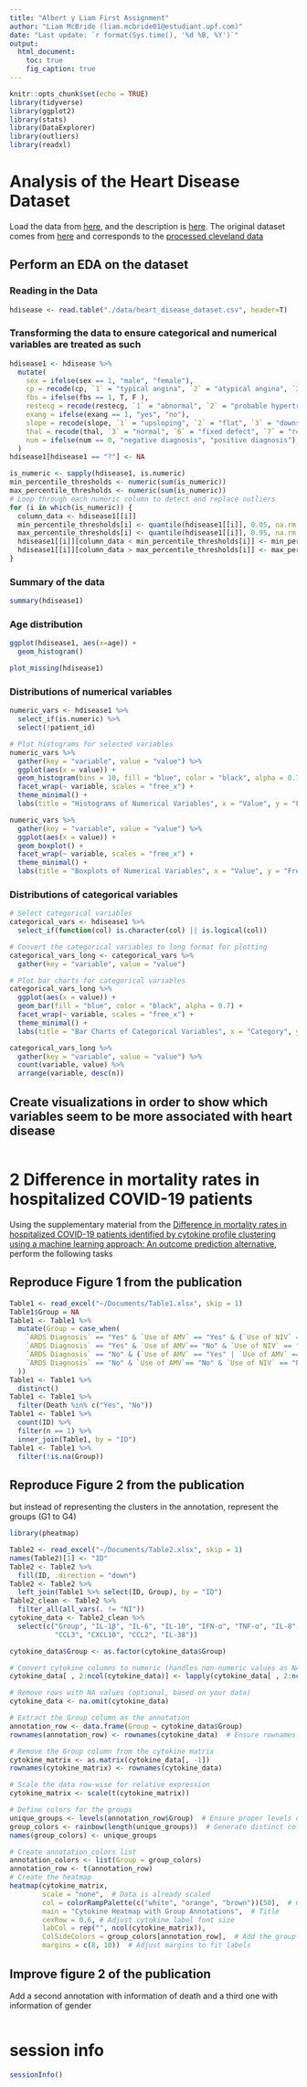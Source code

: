 ```yaml
---
title: "Albert y Liam First Assignment"
author: "Liam McBride (liam.mcbride01@estudiant.upf.com)"
date: "Last update: `r format(Sys.time(), '%d %B, %Y')`"      
output:
  html_document:
    toc: true
    fig_caption: true
---
```


```r
knitr::opts_chunk$set(echo = TRUE)
library(tidyverse)
library(ggplot2)
library(stats)
library(DataExplorer)
library(outliers)
library(readxl)
```


# Analysis of the Heart Disease Dataset 
Load the data from
[here](https://raw.githubusercontent.com/jpinero/DMI_2021/main/datasets/heart_disease_dataset.csv), and the description is [here](https://raw.githubusercontent.com/jpinero/DMI_2021/main/datasets/heart_disease_description.txt). 
The original dataset comes from [here](https://archive.ics.uci.edu/ml/datasets/Heart+Disease) and corresponds to the [processed cleveland data](https://archive.ics.uci.edu/ml/machine-learning-databases/heart-disease/processed.cleveland.data)

## Perform an EDA on the dataset

### Reading in the Data
```r
hdisease <- read.table("./data/heart_disease_dataset.csv", header=T)
```

### Transforming the data to ensure categorical and numerical variables are treated as such

```r
hdisease1 <- hdisease %>%
  mutate(
    sex = ifelse(sex == 1, "male", "female"),
    cp = recode(cp, `1` = "typical angina", `2` = "atypical angina", `3` = "non-anginal pain", `4` = "asymptomatic"),
    fbs = ifelse(fbs == 1, T, F ),
    restecg = recode(restecg, `1` = "abnormal", `2` = "probable hypertrophy", `0` = "normal"),
    exang = ifelse(exang == 1, "yes", "no"),
    slope = recode(slope, `1` = "upsloping", `2` = "flat", `3` = "downsloping"),
    thal = recode(thal, `3` = "normal", `6` = "fixed defect", `7` = "reversible defect"),
    num = ifelse(num == 0, "negative diagnosis", "positive diagnosis")
  )
hdisease1[hdisease1 == "?"] <- NA

is_numeric <- sapply(hdisease1, is.numeric)
min_percentile_thresholds <- numeric(sum(is_numeric))
max_percentile_thresholds <- numeric(sum(is_numeric))
# Loop through each numeric column to detect and replace outliers
for (i in which(is_numeric)) {
  column_data <- hdisease1[[i]]
  min_percentile_thresholds[i] <- quantile(hdisease1[[i]], 0.05, na.rm = TRUE)  # 5th percentile
  max_percentile_thresholds[i] <- quantile(hdisease1[[i]], 0.95, na.rm = TRUE)  # 95th percentile
  hdisease1[[i]][column_data < min_percentile_thresholds[i]] <- min_percentile_thresholds[i] 
  hdisease1[[i]][column_data > max_percentile_thresholds[i]] <- max_percentile_thresholds[i]
}

```

### Summary of the data
```r
summary(hdisease1)
```
### Age distribution
```r
ggplot(hdisease1, aes(x=age)) +
  geom_histogram()
```

```r
plot_missing(hdisease1)
```

### Distributions of numerical variables
```r
numeric_vars <- hdisease1 %>%
  select_if(is.numeric) %>%
  select(!patient_id)

# Plot histograms for selected variables
numeric_vars %>%
  gather(key = "variable", value = "value") %>%
  ggplot(aes(x = value)) +
  geom_histogram(bins = 10, fill = "blue", color = "black", alpha = 0.7) +
  facet_wrap(~ variable, scales = "free_x") +
  theme_minimal() +
  labs(title = "Histograms of Numerical Variables", x = "Value", y = "Frequency")
```

```r
numeric_vars %>%
  gather(key = "variable", value = "value") %>%
  ggplot(aes(x = value)) +
  geom_boxplot() +
  facet_wrap(~ variable, scales = "free_x") +
  theme_minimal() +
  labs(title = "Boxplots of Numerical Variables", x = "Value", y = "Frequency")
```

### Distributions of categorical variables
```r
# Select categorical variables
categorical_vars <- hdisease1 %>%
  select_if(function(col) is.character(col) || is.logical(col))

# Convert the categorical variables to long format for plotting
categorical_vars_long <- categorical_vars %>%
  gather(key = "variable", value = "value")

# Plot bar charts for categorical variables
categorical_vars_long %>%
  ggplot(aes(x = value)) +
  geom_bar(fill = "blue", color = "black", alpha = 0.7) +
  facet_wrap(~ variable, scales = "free_x") +
  theme_minimal() +
  labs(title = "Bar Charts of Categorical Variables", x = "Category", y = "Count")

categorical_vars_long %>%
  gather(key = "variable", value = "value") %>%
  count(variable, value) %>%
  arrange(variable, desc(n))
```


## Create visualizations in order to show which variables seem to be more associated with heart disease

```r

```


# 2 Difference in mortality rates in hospitalized COVID-19 patients 
Using the supplementary material from the [Difference in mortality rates in hospitalized COVID-19 patients identified by cytokine profile clustering using a machine learning approach: An outcome prediction alternative](https://www.frontiersin.org/articles/10.3389/fmed.2022.987182/full), perform the following tasks

## Reproduce Figure 1 from the publication

```r
Table1 <- read_excel("~/Documents/Table1.xlsx", skip = 1)
Table1$Group = NA
Table1 <- Table1 %>%
  mutate(Group = case_when(
    `ARDS Diagnosis` == "Yes" & `Use of AMV` == "Yes" & (`Use of NIV` == "Yes" | `Use of NIV` == "No") ~ 4,
    `ARDS Diagnosis` == "Yes" & `Use of AMV`== "No" & `Use of NIV` == "Yes" ~ 3,
    `ARDS Diagnosis` == "No" & (`Use of AMV` == "Yes" | `Use of AMV` == "No") & (`Use of NIV` == "Yes" | `Use of NIV` == "No") ~ 2,
    `ARDS Diagnosis` == "No" & `Use of AMV`== "No" & `Use of NIV` == "No" ~ 1
  ))
Table1 <- Table1 %>%
  distinct()
Table1 <- Table1 %>%
  filter(Death %in% c("Yes", "No"))
Table1 <- Table1 %>%
  count(ID) %>%
  filter(n == 1) %>%
  inner_join(Table1, by = "ID")
Table1 <- Table1 %>%
  filter(!is.na(Group))
```


## Reproduce Figure 2 from the publication
but instead of representing the clusters in the annotation, represent the groups (G1 to G4)

```r
library(pheatmap)

Table2 <- read_excel("~/Documents/Table2.xlsx", skip = 1)
names(Table2)[1] <- "ID"
Table2 <- Table2 %>%
  fill(ID, .direction = "down")
Table2 <- Table2 %>%
  left_join(Table1 %>% select(ID, Group), by = "ID")
Table2_clean <- Table2 %>%
  filter_all(all_vars(. != "NI"))
cytokine_data <- Table2_clean %>%
  select(c("Group", "IL-1β", "IL-6", "IL-10", "IFN-ɑ", "TNF-ɑ", "IL-8", "G-CSF", "IFN-γ", 
           "CCL3", "CXCL10", "CCL2", "IL-38"))

cytokine_data$Group <- as.factor(cytokine_data$Group)

# Convert cytokine columns to numeric (handles non-numeric values as NA)
cytokine_data[ , 2:ncol(cytokine_data)] <- lapply(cytokine_data[ , 2:ncol(cytokine_data)], as.numeric)

# Remove rows with NA values (optional, based on your data)
cytokine_data <- na.omit(cytokine_data)

# Extract the Group column as the annotation
annotation_row <- data.frame(Group = cytokine_data$Group)
rownames(annotation_row) <- rownames(cytokine_data)  # Ensure rownames match cytokine data

# Remove the Group column from the cytokine matrix
cytokine_matrix <- as.matrix(cytokine_data[, -1])
rownames(cytokine_matrix) <- rownames(cytokine_data)

# Scale the data row-wise for relative expression
cytokine_matrix <- scale(t(cytokine_matrix))

# Define colors for the groups
unique_groups <- levels(annotation_row$Group)  # Ensure proper levels of the Group factor
group_colors <- rainbow(length(unique_groups))  # Generate distinct colors for groups
names(group_colors) <- unique_groups

# Create annotation_colors list
annotation_colors <- list(Group = group_colors)
annotation_row <- t(annotation_row)
# Create the heatmap
heatmap(cytokine_matrix,
        scale = "none",  # Data is already scaled
        col = colorRampPalette(c("white", "orange", "brown"))(50),  # Color gradient
        main = "Cytokine Heatmap with Group Annotations",  # Title
        cexRow = 0.6, # Adjust cytokine label font size
        labCol = rep("", ncol(cytokine_matrix)),
        ColSideColors = group_colors[annotation_row],  # Add the group colors as side annotation
        margins = c(8, 10))  # Adjust margins to fit labels
```

## Improve figure 2 of the publication
Add a second annotation with information of death and a third one with information of gender

```r

```


# session info {.unnumbered}

```r
sessionInfo()
```
